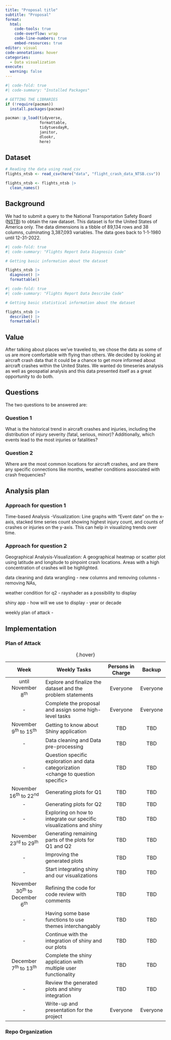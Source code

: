 ```yaml
---
title: "Proposal title"
subtitle: "Proposal"
format:
  html:
    code-tools: true
    code-overflow: wrap
    code-line-numbers: true
    embed-resources: true
editor: visual
code-annotations: hover
categories: 
  - Data visualization
execute:
  warning: false
---
```


```r
#| code-fold: true
#| code-summary: "Installed Packages"

# GETTING THE LIBRARIES
if (!require(pacman))
  install.packages(pacman)

pacman::p_load(tidyverse,
               formattable,
               tidytuesdayR,
               janitor,
               dlookr,
               here)
```

## Dataset

```r
# Reading the data using read_csv
flights_ntsb <- read_csv(here("data", "flight_crash_data_NTSB.csv"))

flights_ntsb <- flights_ntsb |>
  clean_names()
```

## Background

We had to submit a query to the National Transportation Safety Board ([NSTB](https://www.ntsb.gov/Pages/AviationQueryV2.aspx)) to obtain the raw dataset. This dataset is for the United States of America only. The data dimensions is a tibble of 89,134 rows and 38 columns, culminating 3,387,093 variables. The data goes back to 1-1-1980 until 12-31-2022.

```r
#| code-fold: true
#| code-summary: "Flights Report Data Diagnosis Code"

# Getting basic information about the dataset

flights_ntsb |>
  diagnose() |>
  formattable()
```

```r
#| code-fold: true
#| code-summary: "Flights Report Data Describe Code"

# Getting basic statistical information about the dataset

flights_ntsb |>
  describe() |>
  formattable()
```

## Value

After talking about places we've traveled to, we chose the data as some of us are more comfortable with flying than others. We decided by looking at aircraft crash data that it could be a chance to get more informed about aircraft crashes within the United States. We wanted do timeseries analysis as well as geospatial analysis and this data presented itself as a great opportunity to do both.

## Questions

The two questions to be answered are:

### Question 1

What is the historical trend in aircraft crashes and injuries, including the distribution of injury severity (fatal, serious, minor)? Additionally, which events lead to the most injuries or fatalities?

### Question 2

Where are the most common locations for aircraft crashes, and are there any specific connections like months, weather conditions associated with crash frequencies?

## Analysis plan

### Approach for question 1

Time-based Analysis -Visualization: Line graphs with "Event date" on the x-axis, stacked time series count showing highest injury count, and counts of crashes or injuries on the y-axis. This can help in visualizing trends over time.

### Approach for question 2

Geographical Analysis-Visualization: A geographical heatmap or scatter plot using latitude and longitude to pinpoint crash locations. Areas with a high concentration of crashes will be highlighted.

data cleaning and data wrangling - new columns and removing columns - removing NAs,

weather condition for q2 - rayshader as a possibility to display

shiny app - how will we use to display - year or decade

weekly plan of attack -

## Implementation

### Plan of Attack

|               Week                | Weekly Tasks                                                                          | Persons in Charge |  Backup  |
|:------------------:|---------------------------------|:----------------:|:-------------:|
|       until November 8^th^        | Explore and finalize the dataset and the problem statements                           |     Everyone      | Everyone |
|                \-                 | Complete the proposal and assign some high-level tasks                                |     Everyone      | Everyone |
|     November 9^th^ to 15^th^      | Getting to know about Shiny application                                               |        TBD        |   TBD    |
|                \-                 | Data cleaning and Data pre-processing                                                 |        TBD        |   TBD    |
|                \-                 | Question specific exploration and data categorization \<change to question specific\> |        TBD        |   TBD    |
|     November 16^th^ to 22^nd^     | Generating plots for Q1                                                               |        TBD        |   TBD    |
|                \-                 | Generating plots for Q2                                                               |        TBD        |   TBD    |
|                \-                 | Exploring on how to integrate our specific visualizations and shiny                   |        TBD        |   TBD    |
|     November 23^rd^ to 29^th^     | Generating remaining parts of the plots for Q1 and Q2                                 |        TBD        |   TBD    |
|                \-                 | Improving the generated plots                                                         |        TBD        |   TBD    |
|                \-                 | Start integrating shiny and our visualizations                                        |        TBD        |   TBD    |
| November 30^th^ to December 6^th^ | Refining the code for code review with comments                                       |        TBD        |   TBD    |
|                \-                 | Having some base functions to use themes interchangably                               |        TBD        |   TBD    |
|                \-                 | Continue with the integration of shiny and our plots                                  |        TBD        |   TBD    |
|     December 7^th^ to 13^th^      | Complete the shiny application with multiple user functionality                       |        TBD        |   TBD    |
|                \-                 | Review the generated plots and shiny integration                                      |        TBD        |   TBD    |
|                \-                 | Write-up and presentation for the project                                             |     Everyone      | Everyone |

: {.hover}

### Repo Organization
